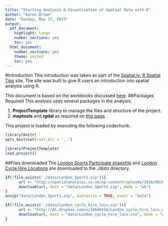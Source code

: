```yaml
---
title: "Starting Analysis & Visualization of Spatial Data with R"
author: "Aaron Brown"
date: "Sunday, May 17, 2015"
output:
  pdf_document:
    highlight: tango
    number_sections: yes
    toc: yes
  html_document:
    number_sections: yes
    theme: united
    toc: yes
---
```


#Introduction
This introduction was taken as part of the [Spatial.ly: R Spatial Tips](http://spatial.ly/r/) site.  The site was built to give R users an introduction into spatial analysis using R.

This document is based on the workbooks discussed [here](http://spatialanalysis.co.uk/2013/04/analysis-visualisation-spatial-data/).
##Packages Required
This analysis uses several packages in the analysis.

  1. **ProjectTemplate** library to manage the files and structure of the project.
  2. **maptools** and **rgdal** as required on [this page](http://spatialanalysis.co.uk/2011/01/handling-spatial-data-with-r/).
  
This project is loaded by executing the following codechunk.
```r
library(knitr)
opts_knit$set(root.dir = '..')
```
```r
library(ProjectTemplate)
load.project()
```
##Files downloaded
The [London Sports Participate shapefile](http://spatialanalysis.co.uk/wp-content/uploads/2010/09/London_Sport1.zip) and [London Cycle Hire Locations](http://dl.dropbox.com/u/10640416/London_cycle_hire_locs.csv) are downloaded to the *./data* directory.
```r
if(!file.exists('./data/London_Sport1.zip')){
      url <- "http://spatialanalysis.co.uk/wp-content/uploads/2010/09/London_Sport1.zip"
      download(url, dest = "data/London_Sport1.zip", mode = "wb")
}
unzip("data/London_Sport1.zip", overwrite = TRUE, exdir = "data")

if(!file.exists('./data/London_cycle_hire_locs.csv')){
      url <- "http://dl.dropbox.com/u/10640416/London_cycle_hire_locs.csv"
      download(url, dest = "data/London_cycle_hire_locs.csv", mode = "wb")
}
```
